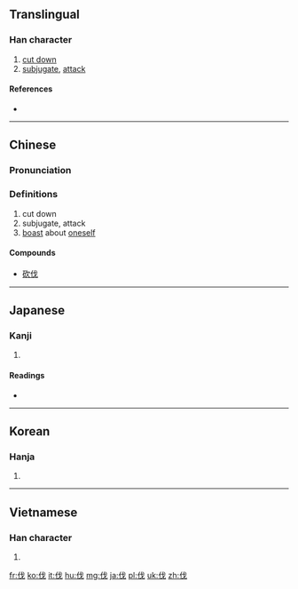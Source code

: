 {{also|代}}
==Translingual==
{{stroke order}}
{{stroke order|type=tbw}}

===Han character===
{{Han char|rn=9|rad=人|as=04|sn=6|four=2325<sub>0</sub>|canj=人戈 (OI)|ids=⿰[[亻]][[戈]]}}

# [[cut down]]
# [[subjugate]], [[attack]]

====References====
* {{Han ref|kx=0096.010|dkj=00439|dj=0203.010|hdz=10120.080|uh=4F10|ud=20240|bh=A5EF|bd=42479}}

----

==Chinese==
{{zh-hanzi-box|[[伐]]}}

===Pronunciation===
{{zh-pron
|m=fá
|c=fat6
|mc=y
|oc=y
|ma=Zh-fá.ogg
|cat=v
}}

===Definitions===

# cut down
# subjugate, attack
# [[boast]] about [[oneself]]

====Compounds====
* [[砍伐]]

----

==Japanese==

===Kanji===
{{ja-kanji|grade=c|rs=人04}}

# {{defn|lang=ja|sort=人04}}

====Readings====
* {{ja-readings|on=[[ばつ]] (batsu)|kun=[[きる]] (kiru), [[うつ]] (utsu), [[ほこる]] (hokoru)}}

----

==Korean==

===Hanja===
{{ko-hanja|hangeul=벌|rv=beol|mr=pŏl}}

# {{defn|lang=ko|sort=人04}}

----

==Vietnamese==

===Han character===
{{vi-hantu|phạt|rs=人04}}

# {{defn|lang=vi|sort=人04}}

[[fr:伐]]
[[ko:伐]]
[[it:伐]]
[[hu:伐]]
[[mg:伐]]
[[ja:伐]]
[[pl:伐]]
[[uk:伐]]
[[zh:伐]]